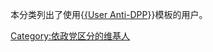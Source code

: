 本分类列出了使用{[[Template:User_Anti-DPP|{User Anti-DPP]]}}模板的用户。

[[Category:依政党区分的维基人|Category:依政党区分的维基人]]